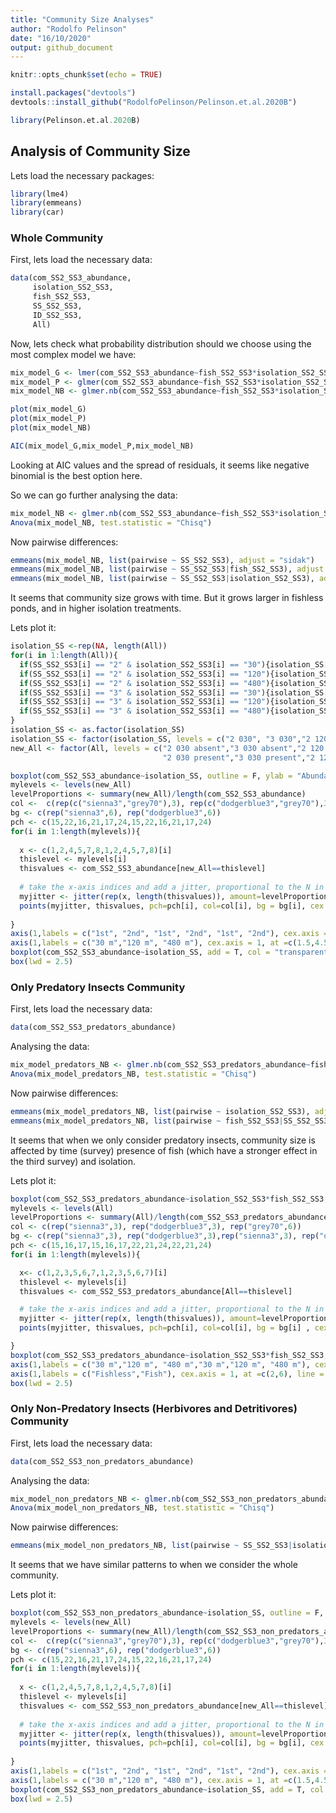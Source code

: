 ```yaml
---
title: "Community Size Analyses"
author: "Rodolfo Pelinson"
date: "16/10/2020"
output: github_document
---
```


```r
knitr::opts_chunk$set(echo = TRUE)
```

```r
install.packages("devtools")
devtools::install_github("RodolfoPelinson/Pelinson.et.al.2020B")
```

```r
library(Pelinson.et.al.2020B)
```


## Analysis of Community Size

Lets load the necessary packages:
```r
library(lme4)
library(emmeans)
library(car)
```

### Whole Community
First, lets load the necessary data:
```r
data(com_SS2_SS3_abundance,
     isolation_SS2_SS3,
     fish_SS2_SS3,
     SS_SS2_SS3,
     ID_SS2_SS3,
     All)
```


Now, lets check what probability distribution should we choose using the most complex model we have:
```r
mix_model_G <- lmer(com_SS2_SS3_abundance~fish_SS2_SS3*isolation_SS2_SS3*SS_SS2_SS3 + (1|ID_SS2_SS3), REML = F)
mix_model_P <- glmer(com_SS2_SS3_abundance~fish_SS2_SS3*isolation_SS2_SS3*SS_SS2_SS3 + (1|ID_SS2_SS3), family = "poisson")
mix_model_NB <- glmer.nb(com_SS2_SS3_abundance~fish_SS2_SS3*isolation_SS2_SS3*SS_SS2_SS3 + (1|ID_SS2_SS3))

plot(mix_model_G)
plot(mix_model_P)
plot(mix_model_NB)

AIC(mix_model_G,mix_model_P,mix_model_NB)
```
Looking at AIC values and the spread of residuals, it seems like negative binomial is the best option here.

So we can go further analysing the data:
```r
mix_model_NB <- glmer.nb(com_SS2_SS3_abundance~fish_SS2_SS3*isolation_SS2_SS3*SS_SS2_SS3 + (1|ID_SS2_SS3))
Anova(mix_model_NB, test.statistic = "Chisq")
```

Now pairwise differences:
```r
emmeans(mix_model_NB, list(pairwise ~ SS_SS2_SS3), adjust = "sidak")
emmeans(mix_model_NB, list(pairwise ~ SS_SS2_SS3|fish_SS2_SS3), adjust = "sidak")
emmeans(mix_model_NB, list(pairwise ~ SS_SS2_SS3|isolation_SS2_SS3), adjust = "sidak")
```
It seems that community size grows with time. But it grows larger in fishless ponds, and in higher isolation treatments.

Lets plot it:
```r
isolation_SS <-rep(NA, length(All))
for(i in 1:length(All)){
  if(SS_SS2_SS3[i] == "2" & isolation_SS2_SS3[i] == "30"){isolation_SS[i] <- "2 030"}
  if(SS_SS2_SS3[i] == "2" & isolation_SS2_SS3[i] == "120"){isolation_SS[i] <- "2 120"}
  if(SS_SS2_SS3[i] == "2" & isolation_SS2_SS3[i] == "480"){isolation_SS[i] <- "2 480"}
  if(SS_SS2_SS3[i] == "3" & isolation_SS2_SS3[i] == "30"){isolation_SS[i] <- "3 030"}
  if(SS_SS2_SS3[i] == "3" & isolation_SS2_SS3[i] == "120"){isolation_SS[i] <- "3 120"}
  if(SS_SS2_SS3[i] == "3" & isolation_SS2_SS3[i] == "480"){isolation_SS[i] <- "3 480"}
}
isolation_SS <- as.factor(isolation_SS)
isolation_SS <- factor(isolation_SS, levels = c("2 030", "3 030","2 120", "3 120","2 480", "3 480" ))
new_All <- factor(All, levels = c("2 030 absent","3 030 absent","2 120 absent","3 120 absent","2 480 absent","3 480 absent",
                                  "2 030 present","3 030 present","2 120 present","3 120 present","2 480 present","3 480 present"))

boxplot(com_SS2_SS3_abundance~isolation_SS, outline = F, ylab = "Abundance", xlab = "", at = c(1,2,4,5,7,8), lwd = 1.5, ylim = c(0,1400), col = "transparent", xaxt="n")
mylevels <- levels(new_All)
levelProportions <- summary(new_All)/length(com_SS2_SS3_abundance)
col <-  c(rep(c("sienna3","grey70"),3), rep(c("dodgerblue3","grey70"),3))
bg <- c(rep("sienna3",6), rep("dodgerblue3",6))
pch <- c(15,22,16,21,17,24,15,22,16,21,17,24)
for(i in 1:length(mylevels)){
  
  x <- c(1,2,4,5,7,8,1,2,4,5,7,8)[i]
  thislevel <- mylevels[i]
  thisvalues <- com_SS2_SS3_abundance[new_All==thislevel]
  
  # take the x-axis indices and add a jitter, proportional to the N in each level
  myjitter <- jitter(rep(x, length(thisvalues)), amount=levelProportions[i]/0.8)
  points(myjitter, thisvalues, pch=pch[i], col=col[i], bg = bg[i], cex = 1.5, lwd = 3) 
  
}
axis(1,labels = c("1st", "2nd", "1st", "2nd", "1st", "2nd"), cex.axis = 0.8, at =c(1,2,4,5,7,8))
axis(1,labels = c("30 m","120 m", "480 m"), cex.axis = 1, at =c(1.5,4.5,7.5), line = 1.5, tick = F )
boxplot(com_SS2_SS3_abundance~isolation_SS, add = T, col = "transparent", outline = F,at = c(1,2,4,5,7,8), lwd = 1.5, xaxt="n")
box(lwd = 2.5)

```

### Only Predatory Insects Community
First, lets load the necessary data:
```r
data(com_SS2_SS3_predators_abundance)
```

Analysing the data:
```r
mix_model_predators_NB <- glmer.nb(com_SS2_SS3_predators_abundance~fish_SS2_SS3*isolation_SS2_SS3*SS_SS2_SS3 + (1|ID_SS2_SS3), control = glmerControl(optimizer = "bobyqa"))
Anova(mix_model_predators_NB, test.statistic = "Chisq")
```

Now pairwise differences:
```r
emmeans(mix_model_predators_NB, list(pairwise ~ isolation_SS2_SS3), adjust = "sidak")
emmeans(mix_model_predators_NB, list(pairwise ~ fish_SS2_SS3|SS_SS2_SS3), adjust = "sidak")
```
It seems that when we only consider predatory insects, community size is affected by time (survey) presence of fish (which have a stronger effect in the third survey) and isolation.

Lets plot it:
```r
boxplot(com_SS2_SS3_predators_abundance~isolation_SS2_SS3*fish_SS2_SS3, outline = F, ylab = "Abundance", xlab = "", at = c(1,2,3,5,6,7), lwd = 1.5, ylim = c(0,170), col = "transparent", xaxt="n", main = "Predators")
mylevels <- levels(All)
levelProportions <- summary(All)/length(com_SS2_SS3_predators_abundance)
col <- c(rep("sienna3",3), rep("dodgerblue3",3), rep("grey70",6))
bg <- c(rep("sienna3",3), rep("dodgerblue3",3),rep("sienna3",3), rep("dodgerblue3",3))
pch <- c(15,16,17,15,16,17,22,21,24,22,21,24)
for(i in 1:length(mylevels)){

  x<- c(1,2,3,5,6,7,1,2,3,5,6,7)[i]
  thislevel <- mylevels[i]
  thisvalues <- com_SS2_SS3_predators_abundance[All==thislevel]

  # take the x-axis indices and add a jitter, proportional to the N in each level
  myjitter <- jitter(rep(x, length(thisvalues)), amount=levelProportions[i]/0.8)
  points(myjitter, thisvalues, pch=pch[i], col=col[i], bg = bg[i] , cex = 1.5, lwd = 3)

}
boxplot(com_SS2_SS3_predators_abundance~isolation_SS2_SS3*fish_SS2_SS3, add = T, outline = F,at = c(1,2,3,5,6,7), lwd = 1.5, col = "transparent", xaxt="n")
axis(1,labels = c("30 m","120 m", "480 m","30 m","120 m", "480 m"), cex.axis = 0.8, at =c(1,2,3,5,6,7))
axis(1,labels = c("Fishless","Fish"), cex.axis = 1, at =c(2,6), line = 1.5, tick = F )
box(lwd = 2.5)

```


### Only Non-Predatory Insects (Herbivores and Detritivores) Community
First, lets load the necessary data:
```r
data(com_SS2_SS3_non_predators_abundance)
```

Analysing the data:
```r
mix_model_non_predators_NB <- glmer.nb(com_SS2_SS3_non_predators_abundance~fish_SS2_SS3*isolation_SS2_SS3*SS_SS2_SS3 + (1|ID_SS2_SS3), control = glmerControl(optimizer = "bobyqa"))
Anova(mix_model_non_predators_NB, test.statistic = "Chisq")
```

Now pairwise differences:
```r
emmeans(mix_model_non_predators_NB, list(pairwise ~ SS_SS2_SS3|isolation_SS2_SS3), adjust = "sidak")
```
It seems that we have similar patterns to when we consider the whole community.

Lets plot it:
```r
boxplot(com_SS2_SS3_non_predators_abundance~isolation_SS, outline = F, ylab = "Abundance", xlab = "", at = c(1,2,4,5,7,8), lwd = 1.5, ylim = c(0,1400), col = "transparent", xaxt="n", main = "Non-Predators")
mylevels <- levels(new_All)
levelProportions <- summary(new_All)/length(com_SS2_SS3_non_predators_abundance)
col <-  c(rep(c("sienna3","grey70"),3), rep(c("dodgerblue3","grey70"),3))
bg <- c(rep("sienna3",6), rep("dodgerblue3",6))
pch <- c(15,22,16,21,17,24,15,22,16,21,17,24)
for(i in 1:length(mylevels)){
  
  x <- c(1,2,4,5,7,8,1,2,4,5,7,8)[i]
  thislevel <- mylevels[i]
  thisvalues <- com_SS2_SS3_non_predators_abundance[new_All==thislevel]
  
  # take the x-axis indices and add a jitter, proportional to the N in each level
  myjitter <- jitter(rep(x, length(thisvalues)), amount=levelProportions[i]/0.8)
  points(myjitter, thisvalues, pch=pch[i], col=col[i], bg = bg[i], cex = 1.5, lwd = 3) 
  
}
axis(1,labels = c("1st", "2nd", "1st", "2nd", "1st", "2nd"), cex.axis = 0.8, at =c(1,2,4,5,7,8))
axis(1,labels = c("30 m","120 m", "480 m"), cex.axis = 1, at =c(1.5,4.5,7.5), line = 1.5, tick = F )
boxplot(com_SS2_SS3_non_predators_abundance~isolation_SS, add = T, col = "transparent", outline = F,at = c(1,2,4,5,7,8), lwd = 1.5, xaxt="n")
box(lwd = 2.5)

```
